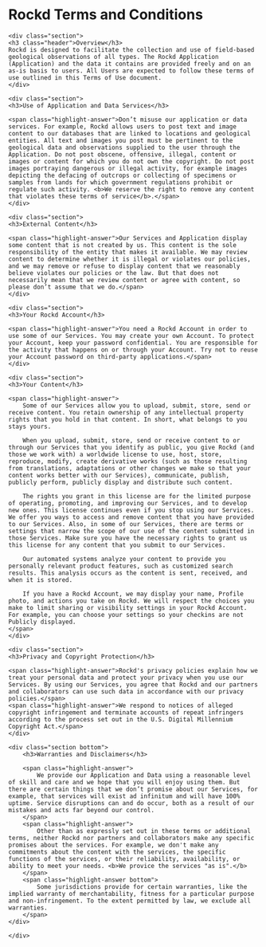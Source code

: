 
<div class="content">
    <h1 class="title">Rockd Terms and Conditions</h1>

    <div class="section">
    <h3 class="header">Overview</h3>
    Rockd is designed to facilitate the collection and use of field-based geological observations of all types. The Rockd Application (Application) and the data it contains are provided freely and on an as-is basis to users. All Users are expected to follow these terms of use outlined in this Terms of Use document.
    </div>

    <div class="section">
    <h3>Use of Application and Data Services</h3>

    <span class="highlight-answer">Don’t misuse our application or data services. For example, Rockd allows users to post text and image content to our databases that are linked to locations and geological entities. All text and images you post must be pertinent to the geological data and observations supplied to the user through the Application. Do not post obscene, offensive, illegal, content or images or content for which you do not own the copyright. Do not post images portraying dangerous or illegal activity, for example images depicting the defacing of outcrops or collecting of specimens or samples from lands for which government regulations prohibit or regulate such activity. <b>We reserve the right to remove any content that violates these terms of service</b>.</span>
    </div>

    <div class="section">
    <h3>External Content</h3>

    <span class="highlight-answer">Our Services and Application display some content that is not created by us. This content is the sole responsibility of the entity that makes it available. We may review content to determine whether it is illegal or violates our policies, and we may remove or refuse to display content that we reasonably believe violates our policies or the law. But that does not necessarily mean that we review content or agree with content, so please don’t assume that we do.</span>
    </div>

    <div class="section">
    <h3>Your Rockd Account</h3>

    <span class="highlight-answer">You need a Rockd Account in order to use some of our Services. You may create your own Account. To protect your Account, keep your password confidential. You are responsible for the activity that happens on or through your Account. Try not to reuse your Account password on third-party applications.</span>
    </div>

    <div class="section">
    <h3>Your Content</h3>

    <span class="highlight-answer">
        Some of our Services allow you to upload, submit, store, send or receive content. You retain ownership of any intellectual property rights that you hold in that content. In short, what belongs to you stays yours. 

        When you upload, submit, store, send or receive content to or through our Services that you identify as public, you give Rockd (and those we work with) a worldwide license to use, host, store, reproduce, modify, create derivative works (such as those resulting from translations, adaptations or other changes we make so that your content works better with our Services), communicate, publish, publicly perform, publicly display and distribute such content. 

        The rights you grant in this license are for the limited purpose of operating, promoting, and improving our Services, and to develop new ones. This license continues even if you stop using our Services. We offer you ways to access and remove content that you have provided to our Services. Also, in some of our Services, there are terms or settings that narrow the scope of our use of the content submitted in those Services. Make sure you have the necessary rights to grant us this license for any content that you submit to our Services. 

        Our automated systems analyze your content to provide you personally relevant product features, such as customized search results. This analysis occurs as the content is sent, received, and when it is stored. 
        
        If you have a Rockd Account, we may display your name, Profile photo, and actions you take on Rockd. We will respect the choices you make to limit sharing or visibility settings in your Rockd Account. For example, you can choose your settings so your checkins are not Publicly displayed.
    </span>
    </div>

    <div class="section">
    <h3>Privacy and Copyright Protection</h3>

    <span class="highlight-answer">Rockd's privacy policies explain how we treat your personal data and protect your privacy when you use our Services. By using our Services, you agree that Rockd and our partners and collaborators can use such data in accordance with our privacy policies.</span>
    <span class="highlight-answer">We respond to notices of alleged copyright infringement and terminate accounts of repeat infringers according to the process set out in the U.S. Digital Millennium Copyright Act.</span>
    </div>

    <div class="section bottom">
        <h3>Warranties and Disclaimers</h3>

        <span class="highlight-answer">
            We provide our Application and Data using a reasonable level of skill and care and we hope that you will enjoy using them. But there are certain things that we don’t promise about our Services, for example, that services will exist ad infinitum and will have 100% uptime. Service disruptions can and do occur, both as a result of our mistakes and acts far beyond our control.
        </span>
        <span class="highlight-answer">
            Other than as expressly set out in these terms or additional terms, neither Rockd nor partners and collaborators make any specific promises about the services. For example, we don't make any commitments about the content with the services, the specific functions of the services, or their reliability, availability, or ability to meet your needs. <b>We provice the services "as is".</b>
        </span>
        <span class="highlight-answer bottom">
            Some jurisdictions provide for certain warranties, like the implied warranty of merchantability, fitness for a particular purpose and non-infringement. To the extent permitted by law, we exclude all warranties.
        </span>
    </div>

    </div>

<Footer></Footer>